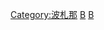 {{Catnav|頁面分類|地理|国家|非洲国家|波札那}}
{{Catnav|頁面分類|各種主題的頁面分類|按國家分類|各國地理|各國城市}}
{{Commons category|Cities in Botswana}}

[[Category:波札那|Category:波札那]]
[[Category:各國城市|B]]
[[Category:非洲城市|B]]